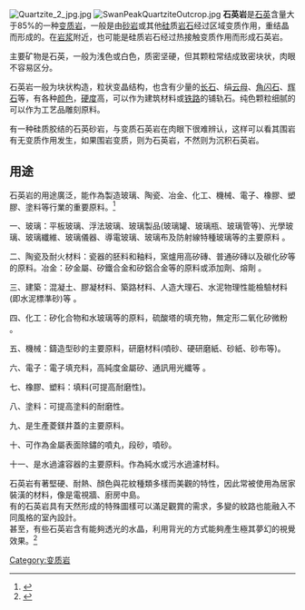 {{onesource|time=2016-07-23T08:14:37+00:00}}
[[File:Quartzite_2_jpg.jpg|thumb]]
[[Image:SwanPeakQuartziteOutcrop.jpg|thumb]]
'''石英岩'''是[[石英|石英]]含量大于85%的一种[[变质岩|变质岩]]，一般是由[[砂岩|砂岩]]或其他[[硅|硅]]质[[岩石|岩石]]经过区域变质作用，重结晶而形成的。在[[岩浆|岩浆]]附近，也可能是硅质岩石经过热接触变质作用而形成石英岩。

主要矿物是石英，一般为浅色或白色，质密坚硬，但其颗粒常结成致密块状，肉眼不容易区分。

石英岩一般为块状构造，粒状变晶结构，也含有少量的[[长石|长石]]、绢[[云母|云母]]、[[角闪石|角闪石]]、[[辉石|辉石]]等，有各种[[颜色|颜色]]，[[硬度|硬度]]高，可以作为建筑材料或[[铁路|铁路]]的铺轨石。纯色颗粒细腻的可以作为工艺品雕刻原料。

有一种硅质胶结的石英砂岩，与变质石英岩在肉眼下很难辨认，这样可以看其围岩有无变质作用发生，如果围岩变质，则为石英岩，不然则为沉积石英岩。

== 用途 ==
石英岩的用途廣泛，能作為製造玻璃、陶瓷、冶金、化工、機械、電子、橡膠、塑膠、塗料等行業的重要原料。<ref>{{cite web |author1=kangquan |title=石英岩有哪些优点？它的分类有哪些？ |url=https://www.chinapp.com/baike/152791 |website=品牌網 |access-date=2021-07-29 |archive-date=2021-10-13 |archive-url=https://web.archive.org/web/20211013042035/https://www.chinapp.com/baike/152791 |dead-url=no }}</ref>

一、玻璃：平板玻璃、浮法玻璃、玻璃製品(玻璃罐、玻璃瓶、玻璃管等)、光學玻璃、玻璃纖維、玻璃儀器、導電玻璃、玻璃布及防射線特種玻璃等的主要原料 。

二、陶瓷及耐火材料：瓷器的胚料和釉料，窯爐用高矽磚、普通矽磚以及碳化矽等的原料。冶金：矽金屬、矽鐵合金和矽鋁合金等的原料或添加劑、熔劑 。

三、建築：混凝土、膠凝材料、築路材料、人造大理石、水泥物理性能檢驗材料(即水泥標準砂)等 。

四、化工：矽化合物和水玻璃等的原料，硫酸塔的填充物，無定形二氧化矽微粉 。

五、機械：鑄造型砂的主要原料，研磨材料(噴砂、硬研磨紙、砂紙、砂布等)。

六、電子：電子填充料，高純度金屬矽、通訊用光纖等 。

七、橡膠、塑料：填料(可提高耐磨性)。

八、塗料：可提高塗料的耐磨性。

九、是生產菱鎂井蓋的主要原料。

十、可作為金屬表面除鏽的噴丸，段砂，噴砂。

十一、是水過濾容器的主要原料。作為純水或污水過濾材料。

石英岩有著堅硬、耐熱、顏色與花紋種類多樣而美觀的特性，因此常被使用為居家裝潢的材料，像是電視牆、廚房中島。<br />
有的石英岩具有天然形成的特殊圖樣可以滿足觀賞的需求，多變的紋路也能融入不同風格的室內設計。<br />
甚至，有些石英岩含有能夠透光的水晶，利用背光的方式能夠產生極其夢幻的視覺效果。<ref>{{cite web |title=透光水晶石英岩-香榭羽絨 |url=https://www.chia-lien.com/luxury-show/summer/b30 |website=佳聯石業 |access-date=2021-07-29 |archive-date=2021-10-13 |archive-url=https://web.archive.org/web/20211013042029/https://www.chia-lien.com/luxury-show/summer/b30 |dead-url=no }}</ref>



{{Authority control}}
[[Category:变质岩|Category:变质岩]]